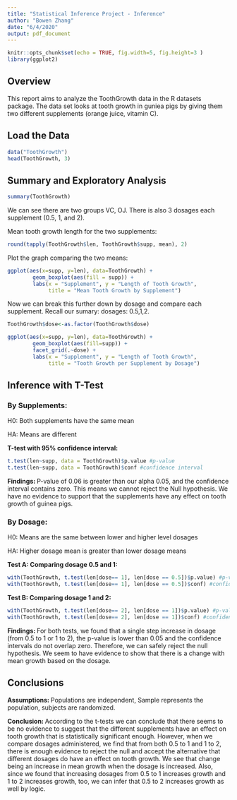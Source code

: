 ```yaml
---
title: "Statistical Inference Project - Inference"
author: "Bowen Zhang"
date: "6/4/2020"
output: pdf_document
---
```


```r
knitr::opts_chunk$set(echo = TRUE, fig.width=5, fig.height=3 )
library(ggplot2)
```


## Overview
This report aims to analyze the ToothGrowth data in the R datasets package. The data set looks at tooth growth in guniea pigs by giving them two different supplements (orange juice, vitamin C).

## Load the Data
```r
data("ToothGrowth")
head(ToothGrowth, 3)
```

## Summary and Exploratory Analysis
```r
summary(ToothGrowth)
```
We can see there are two groups VC, OJ. There is also 3 dosages each supplement (0.5, 1, and 2).

Mean tooth growth length for the two supplements:
```r
round(tapply(ToothGrowth$len, ToothGrowth$supp, mean), 2)
```

Plot the graph comparing the two means:
```r
ggplot(aes(x=supp, y=len), data=ToothGrowth) +
        geom_boxplot(aes(fill = supp)) +
        labs(x = "Supplement", y = "Length of Tooth Growth", 
             title = "Mean Tooth Growth by Supplement")
```

Now we can break this further down by dosage and compare each supplement. Recall our sumary: dosages: 0.5,1,2.
```r
ToothGrowth$dose<-as.factor(ToothGrowth$dose)

ggplot(aes(x=supp, y=len), data=ToothGrowth) +
        geom_boxplot(aes(fill=supp)) +
        facet_grid(.~dose) +
        labs(x = "Supplement", y = "Length of Tooth Growth", 
             title = "Tooth Growth per Supplement by Dosage")
```

## Inference with T-Test

### By Supplements:

H0: Both supplements have the same mean

HA: Means are different

**T-test with 95% confidence interval:**
```r
t.test(len~supp, data = ToothGrowth)$p.value #p-value
t.test(len~supp, data = ToothGrowth)$conf #confidence interval
```

**Findings: ** P-value of 0.06 is greater than our alpha 0.05, and the confidence interval contains zero. This means we cannot reject the Null hypothesis. We have no evidence to support that the supplements have any effect on tooth growth of guinea pigs. 

### By Dosage:

H0: Means are the same between lower and higher level dosages

HA: Higher dosage mean is greater than lower dosage means 


**Test A: Comparing dosage 0.5 and 1:**
```r
with(ToothGrowth, t.test(len[dose== 1], len[dose == 0.5])$p.value) #p-value
with(ToothGrowth, t.test(len[dose== 1], len[dose == 0.5])$conf) #confidence interval
```

**Test B: Comparing dosage 1 and 2:**
```r
with(ToothGrowth, t.test(len[dose== 2], len[dose == 1])$p.value) #p-value
with(ToothGrowth, t.test(len[dose== 2], len[dose == 1])$conf) #confidence interval
```

**Findings: ** For both tests, we found that a single step increase in dosage (from 0.5 to 1 or 1 to 2), the p-value is lower than 0.05 and the confidence intervals do not overlap zero. Therefore, we can safely reject the null hypothesis. We seem to have evidence to show that there is a change with mean growth based on the dosage. 

## Conclusions

**Assumptions: ** Populations are independent, Sample represents the population, subjects are randomized.

**Conclusion: **
According to the t-tests we can conclude that there seems to be no evidence to suggest that the different supplements have an effect on tooth growth that is statistically significant enough. However, when we compare dosages administered, we find that from both 0.5 to 1 and 1 to 2, there is enough evidence to reject the null and accept the alternative that different dosages do have an effect on tooth growth. We see that change being an increase in mean growth when the dosage is increased. Also, since we found that increasing dosages from 0.5 to 1 increases growth and 1 to 2 increases growth, too, we can infer that 0.5 to 2 increases growth as well by logic. 






